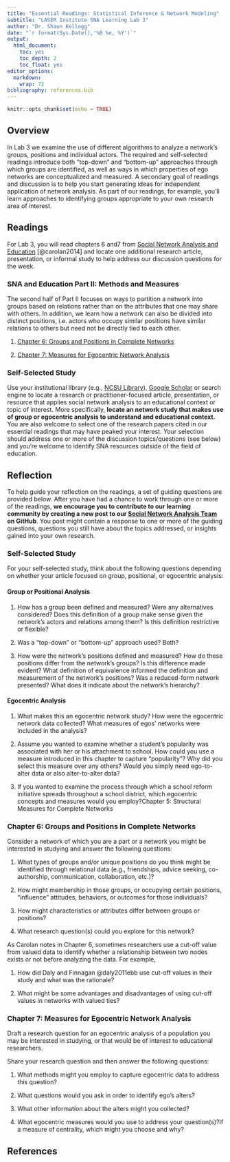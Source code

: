 ```yaml
---
title: "Essential Readings: Statistical Inference & Network Modeling"
subtitle: "LASER Institute SNA Learning Lab 3"
author: "Dr. Shaun Kellogg"
date: "`r format(Sys.Date(),'%B %e, %Y')`"
output:
  html_document:
    toc: yes
    toc_depth: 2
    toc_float: yes
editor_options:
  markdown:
    wrap: 72
bibliography: references.bib
---
```


```r
knitr::opts_chunk$set(echo = TRUE)
```

## Overview

In Lab 3 we examine the use of different algorithms to analyze a
network's groups, positions and individual actors. The required and
self-selected readings introduce both "top-down" and "bottom-up"
approaches through which groups are identified, as well as ways in which
properties of ego networks are conceptualized and measured. A secondary
goal of readings and discussion is to help you start generating ideas
for independent application of network analysis. As part of our
readings, for example, you'll learn approaches to identifying groups
appropriate to your own research area of interest.

## Readings

For Lab 3, you will read chapters 6 and7 from [Social Network Analysis
and Education](https://catalog.lib.ncsu.edu/catalog/NCSU2803782)
[@carolan2014] and locate one additional research article, presentation,
or informal study to help address our discussion questions for the week.

### SNA and Education Part II: Methods and Measures

The second half of Part II focuses on ways to partition a network into
groups based on relations rather than on the attributes that one may
share with others. In addition, we learn how a network can also be
divided into distinct positions, i.e. actors who occupy similar
positions have similar relations to others but need not be directly tied
to each other.

1.  [Chapter 6: Groups and Positions in Complete
    Networks](https://github.com/laser-institute/essential-readings/blob/main/sna-labs/sna-lab-3/carolan-group-analysis.pdf)

2.  [Chapter 7: Measures for Egocentric Network
    Analysis](https://github.com/laser-institute/essential-readings/blob/main/sna-labs/sna-lab-3/carolan-egocentric-analysis.pdf)

### Self-Selected Study

Use your institutional library (e.g., [NCSU
Library](https://www.lib.ncsu.edu/#articles)), [Google
Scholar](https://scholar.google.com/) or search engine to locate a
research or practitioner-focused article, presentation, or resource that
applies social network analysis to an educational context or topic of
interest. More specifically, **locate an network study that makes use of
group or egocentric analysis to understand and educational context.**
You are also welcome to select one of the research papers cited in our
essential readings that may have peaked your interest. Your selection
should address one or more of the discussion topics/questions (see
below) and you're welcome to identify SNA resources outside of the field
of education.

## Reflection

To help guide your reflection on the readings, a set of guiding
questions are provided below. After you have had a chance to work
through one or more of the readings, **we encourage you to contribute to
our learning community by creating a new post to our [Social Network
Analysis
Team](https://github.com/orgs/laser-institute/teams/network-analysis) on
GitHub**. You post might contain a response to one or more of the
guiding questions, questions you still have about the topics addressed,
or insights gained into your own research.

### Self-Selected Study

For your self-selected study, think about the following questions
depending on whether your article focused on group, positional, or
egocentric analysis:

#### **Group or Positional Analysis**

1.  How has a group been defined and measured? Were any alternatives
    considered? Does this definition of a group make sense given the
    network's actors and relations among them? Is this definition
    restrictive or flexible?

2.  Was a "top-down" or "bottom-up" approach used? Both?

3.  How were the network's positions defined and measured? How do these
    positions differ from the network's groups? Is this difference made
    evident? What definition of equivalence informed the definition and
    measurement of the network's positions? Was a reduced-form network
    presented? What does it indicate about the network's hierarchy?

#### **Egocentric Analysis**

1.  What makes this an egocentric network study? How were the egocentric
    network data collected? What measures of egos' networks were
    included in the analysis?

2.  Assume you wanted to examine whether a student's popularity was
    associated with her or his attachment to school. How could you use a
    measure introduced in this chapter to capture "popularity"? Why did
    you select this measure over any others? Would you simply need
    ego-to-alter data or also alter-to-alter data?

3.  If you wanted to examine the process through which a school reform
    initiative spreads throughout a school district, which egocentric
    concepts and measures would you employ?Chapter 5: Structural
    Measures for Complete Networks

### Chapter 6: Groups and Positions in Complete Networks

Consider a network of which you are a part or a network you might be
interested in studying and answer the following questions:

1.  What types of groups and/or unique positions do you think might be
    identified through relational data (e.g., friendships, advice
    seeking, co-authorship, communication, collaboration, etc.)?

2.  How might membership in those groups, or occupying certain
    positions, "influence" attitudes, behaviors, or outcomes for those
    individuals?

3.  How might characteristics or attributes differ between groups or
    positions?

4.  What research question(s) could you explore for this network?

As Carolan notes in Chapter 6, sometimes researchers use a cut-off value
from valued data to identify whether a relationship between two nodes
exists or not before analyzing the data. For example,

1.  How did Daly and Finnagan @daly2011ebb use cut-off values in their
    study and what was the rationale?

2.  What might be some advantages and disadvantages of using cut-off
    values in networks with valued ties?

### Chapter 7: Measures for Egocentric Network Analysis

Draft a research question for an egocentric analysis of a population you
may be interested in studying, or that would be of interest to
educational researchers.

Share your research question and then answer the following questions:

1.  What methods might you employ to capture egocentric data to address
    this question?

2.  What questions would you ask in order to identify ego's alters?

3.  What other information about the alters might you collected?

4.  What egocentric measures would you use to address your
    question(s)?If a measure of centrality, which might you choose and
    why?

## References
